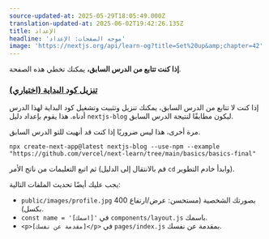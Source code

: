 ```yaml
---
source-updated-at: 2025-05-29T18:05:49.000Z
translation-updated-at: 2025-06-02T19:42:26.135Z
title: الإعداد
headline: 'موجه الصفحات: الإعداد'
image: 'https://nextjs.org/api/learn-og?title=Set%20up&amp;chapter=42'
---
```


**إذا كنت تتابع من الدرس السابق،** يمكنك تخطي هذه الصفحة.

### [تنزيل كود البداية (اختياري)](#download-starter-code-optional)

إذا كنت لا تتابع من الدرس السابق، يمكنك تنزيل وتثبيت وتشغيل كود البداية لهذا الدرس أدناه. هذا يقوم بإعداد دليل `nextjs-blog` ليكون مطابقًا لنتيجة الدرس السابق.

مرة أخرى، هذا ليس ضروريًا إذا كنت قد أنهيت للتو الدرس السابق.

```
npx create-next-app@latest nextjs-blog --use-npm --example "https://github.com/vercel/next-learn/tree/main/basics/basics-final"
```

ثم اتبع التعليمات من ناتج الأمر (قم بالانتقال إلى الدليل `cd` وابدأ خادم التطوير).

يجب عليك أيضًا تحديث الملفات التالية:

*   `public/images/profile.jpg` بصورتك الشخصية (مستحسن: عرض/ارتفاع 400 بكسل).
*   `const name = '[اسمك]'` في `components/layout.js` باسمك.
*   `<p>[مقدمة عن نفسك]</p>` في `pages/index.js` بمقدمة عن نفسك.